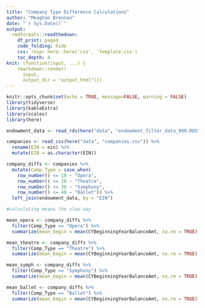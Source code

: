 ```yaml
---
title: "Company Type Difference Calculations"
author: "Meaghan Brennan"
date: "`r Sys.Date()`"
output:
  rmdformats::readthedown:
    df_print: paged
    code_folding: hide
    css: !expr here::here('css', 'template.css')
    toc_depth: 4
knit: (function(input, ...) {
    rmarkdown::render(
      input,
      output_dir = "output_html")})
---
```




```r
knitr::opts_chunk$set(echo = TRUE, message=FALSE, warning = FALSE)
library(tidyverse)
library(kableExtra)
library(scales)
library(here)
```

```r

endowment_data <- read_rds(here("data", "endowment_filter_data_990.RDS")) 

companies <- read_csv(here("data", "companies.csv")) %>%
  rename(EIN = ein) %>%
  mutate(EIN = as.character(EIN))

```

```r

company_diffs <- companies %>% 
  mutate(Comp_Type = case_when(
    row_number() <= 10 ~ "Opera",
    row_number() <= 20 ~ "Theatre",
    row_number() <= 30 ~ "Symphony",
    row_number() <= 40 ~ "Ballet")) %>% 
  left_join(endowment_data, by = "EIN")


```

```r
#calculating means the slow way

mean_opera <- company_diffs %>%
  filter(Comp_Type == "Opera") %>%
  summarize(mean_begin = mean(CYBeginningYearBalanceAmt, na.rm = TRUE), mean_end = mean(CYEndYearBalanceAmt, na.rm = TRUE))

mean_theatre <- company_diffs %>%
  filter(Comp_Type == "Theatre") %>%
  summarize(mean_begin = mean(CYBeginningYearBalanceAmt, na.rm = TRUE), mean_end = mean(CYEndYearBalanceAmt, na.rm = TRUE))

mean_symph <- company_diffs %>%
  filter(Comp_Type == "Symphony") %>%
  summarize(mean_begin = mean(CYBeginningYearBalanceAmt, na.rm = TRUE), mean_end = mean(CYEndYearBalanceAmt, na.rm = TRUE))

mean_ballet <- company_diffs %>%
  filter(Comp_Type == "Ballet") %>%
  summarize(mean_begin = mean(CYBeginningYearBalanceAmt, na.rm = TRUE), mean_end = mean(CYEndYearBalanceAmt, na.rm = TRUE))

```






